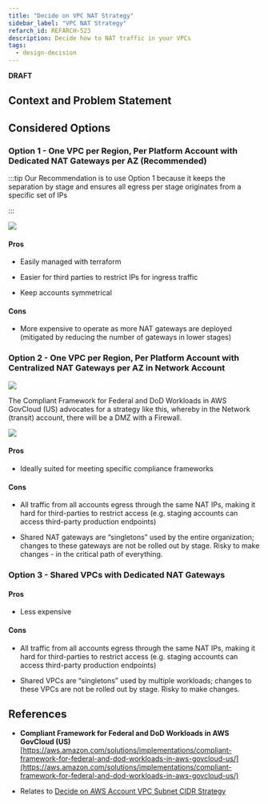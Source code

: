 ```yaml
---
title: "Decide on VPC NAT Strategy"
sidebar_label: "VPC NAT Strategy"
refarch_id: REFARCH-523
description: Decide how to NAT traffic in your VPCs
tags:
  - design-decision
---
```



**DRAFT**

## Context and Problem Statement

## Considered Options

### Option 1 - One VPC per Region, Per Platform Account with Dedicated NAT Gateways per AZ (Recommended)

:::tip Our Recommendation is to use Option 1 because it keeps the separation by stage and ensures all egress per stage
originates from a specific set of IPs

:::

<img src="/assets/refarch/image-20220712-201801.png" />
<br />

#### Pros

- Easily managed with terraform

- Easier for third parties to restrict IPs for ingress traffic

- Keep accounts symmetrical

#### Cons

- More expensive to operate as more NAT gateways are deployed (mitigated by reducing the number of gateways in lower
  stages)

### Option 2 - One VPC per Region, Per Platform Account with Centralized NAT Gateways per AZ in Network Account

<img src="/assets/refarch/image-20220712-201801.png" />
<br />

The Compliant Framework for Federal and DoD Workloads in AWS GovCloud (US) advocates for a strategy like this, whereby
in the Network (transit) account, there will be a DMZ with a Firewall.

<img src="/assets/refarch/image-20220624-172541.png" />
<br />

#### Pros

- Ideally suited for meeting specific compliance frameworks

#### Cons

- All traffic from all accounts egress through the same NAT IPs, making it hard for third-parties to restrict access
  (e.g. staging accounts can access third-party production endpoints)

- Shared NAT gateways are “singletons” used by the entire organization; changes to these gateways are not be rolled out
  by stage. Risky to make changes - in the critical path of everything.

### Option 3 - Shared VPCs with Dedicated NAT Gateways

#### Pros

- Less expensive

#### Cons

- All traffic from all accounts egress through the same NAT IPs, making it hard for third-parties to restrict access
  (e.g. staging accounts can access third-party production endpoints)

- Shared VPCs are “singletons” used by multiple workloads; changes to these VPCs are not be rolled out by stage. Risky
  to make changes.

## References

- **Compliant Framework for Federal and DoD Workloads in AWS GovCloud (US)**
  [https://aws.amazon.com/solutions/implementations/compliant-framework-for-federal-and-dod-workloads-in-aws-govcloud-us/](https://aws.amazon.com/solutions/implementations/compliant-framework-for-federal-and-dod-workloads-in-aws-govcloud-us/)

- Relates to
  [Decide on AWS Account VPC Subnet CIDR Strategy](/layers/network/design-decisions/decide-on-aws-account-vpc-subnet-cidr-strategy)
